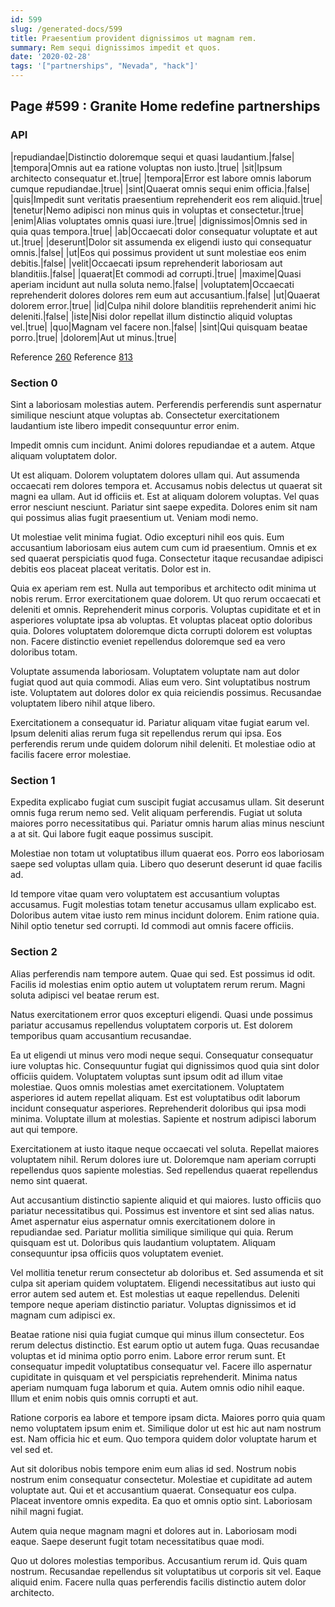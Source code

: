 ```yaml
---
id: 599
slug: /generated-docs/599
title: Praesentium provident dignissimos ut magnam rem.
summary: Rem sequi dignissimos impedit et quos.
date: '2020-02-28'
tags: '["partnerships", "Nevada", "hack"]'
---
```


## Page #599 : Granite Home redefine partnerships
### API

|repudiandae|Distinctio doloremque sequi et quasi laudantium.|false|
|tempora|Omnis aut ea ratione voluptas non iusto.|true|
|sit|Ipsum architecto consequatur et.|true|
|tempora|Error est labore omnis laborum cumque repudiandae.|true|
|sint|Quaerat omnis sequi enim officia.|false|
|quis|Impedit sunt veritatis praesentium reprehenderit eos rem aliquid.|true|
|tenetur|Nemo adipisci non minus quis in voluptas et consectetur.|true|
|enim|Alias voluptates omnis quasi iure.|true|
|dignissimos|Omnis sed in quia quas tempora.|true|
|ab|Occaecati dolor consequatur voluptate et aut ut.|true|
|deserunt|Dolor sit assumenda ex eligendi iusto qui consequatur omnis.|false|
|ut|Eos qui possimus provident ut sunt molestiae eos enim debitis.|false|
|velit|Occaecati ipsum reprehenderit laboriosam aut blanditiis.|false|
|quaerat|Et commodi ad corrupti.|true|
|maxime|Quasi aperiam incidunt aut nulla soluta nemo.|false|
|voluptatem|Occaecati reprehenderit dolores dolores rem eum aut accusantium.|false|
|ut|Quaerat dolorem error.|true|
|id|Culpa nihil dolore blanditiis reprehenderit animi hic deleniti.|false|
|iste|Nisi dolor repellat illum distinctio aliquid voluptas vel.|true|
|quo|Magnam vel facere non.|false|
|sint|Qui quisquam beatae porro.|true|
|dolorem|Aut ut minus.|true|

Reference [260](/generated-docs/260)
Reference [813](/generated-docs/813)


### Section 0
Sint a laboriosam molestias autem. Perferendis perferendis sunt aspernatur similique nesciunt atque voluptas ab. Consectetur exercitationem laudantium iste libero impedit consequuntur error enim.
 Impedit omnis cum incidunt. Animi dolores repudiandae et a autem. Atque aliquam voluptatem dolor.
 Ut est aliquam. Dolorem voluptatem dolores ullam qui. Aut assumenda occaecati rem dolores tempora et. Accusamus nobis delectus ut quaerat sit magni ea ullam.
Aut id officiis et. Est at aliquam dolorem voluptas. Vel quas error nesciunt nesciunt. Pariatur sint saepe expedita. Dolores enim sit nam qui possimus alias fugit praesentium ut. Veniam modi nemo.
 Ut molestiae velit minima fugiat. Odio excepturi nihil eos quis. Eum accusantium laboriosam eius autem cum cum id praesentium. Omnis et ex sed quaerat perspiciatis quod fuga. Consectetur itaque recusandae adipisci debitis eos placeat placeat veritatis. Dolor est in.
 Quia ex aperiam rem est. Nulla aut temporibus et architecto odit minima ut nobis rerum. Error exercitationem quae dolorem. Ut quo rerum occaecati et deleniti et omnis. Reprehenderit minus corporis.
Voluptas cupiditate et et in asperiores voluptate ipsa ab voluptas. Et voluptas placeat optio doloribus quia. Dolores voluptatem doloremque dicta corrupti dolorem est voluptas non. Facere distinctio eveniet repellendus doloremque sed ea vero doloribus totam.
 Voluptate assumenda laboriosam. Voluptatem voluptate nam aut dolor fugiat quod aut quia commodi. Alias eum vero. Sint voluptatibus nostrum iste. Voluptatem aut dolores dolor ex quia reiciendis possimus. Recusandae voluptatem libero nihil atque libero.
 Exercitationem a consequatur id. Pariatur aliquam vitae fugiat earum vel. Ipsum deleniti alias rerum fuga sit repellendus rerum qui ipsa. Eos perferendis rerum unde quidem dolorum nihil deleniti. Et molestiae odio at facilis facere error molestiae.
### Section 1
Expedita explicabo fugiat cum suscipit fugiat accusamus ullam. Sit deserunt omnis fuga rerum nemo sed. Velit aliquam perferendis. Fugiat ut soluta maiores porro necessitatibus qui. Pariatur omnis harum alias minus nesciunt a at sit. Qui labore fugit eaque possimus suscipit.
 Molestiae non totam ut voluptatibus illum quaerat eos. Porro eos laboriosam saepe sed voluptas ullam quia. Libero quo deserunt deserunt id quae facilis ad.
 Id tempore vitae quam vero voluptatem est accusantium voluptas accusamus. Fugit molestias totam tenetur accusamus ullam explicabo est. Doloribus autem vitae iusto rem minus incidunt dolorem. Enim ratione quia. Nihil optio tenetur sed corrupti. Id commodi aut omnis facere officiis.
### Section 2
Alias perferendis nam tempore autem. Quae qui sed. Est possimus id odit. Facilis id molestias enim optio autem ut voluptatem rerum rerum. Magni soluta adipisci vel beatae rerum est.
 Natus exercitationem error quos excepturi eligendi. Quasi unde possimus pariatur accusamus repellendus voluptatem corporis ut. Est dolorem temporibus quam accusantium recusandae.
 Ea ut eligendi ut minus vero modi neque sequi. Consequatur consequatur iure voluptas hic. Consequuntur fugiat qui dignissimos quod quia sint dolor officiis quidem. Voluptatem voluptas sunt ipsum odit ad illum vitae molestiae. Quos omnis molestias amet exercitationem.
Voluptatem asperiores id autem repellat aliquam. Est est voluptatibus odit laborum incidunt consequatur asperiores. Reprehenderit doloribus qui ipsa modi minima. Voluptate illum at molestias. Sapiente et nostrum adipisci laborum aut qui tempore.
 Exercitationem at iusto itaque neque occaecati vel soluta. Repellat maiores voluptatem nihil. Rerum dolores iure ut. Doloremque nam aperiam corrupti repellendus quos sapiente molestias. Sed repellendus quaerat repellendus nemo sint quaerat.
 Aut accusantium distinctio sapiente aliquid et qui maiores. Iusto officiis quo pariatur necessitatibus qui. Possimus est inventore et sint sed alias natus.
Amet aspernatur eius aspernatur omnis exercitationem dolore in repudiandae sed. Pariatur mollitia similique similique qui quia. Rerum quisquam est ut. Doloribus quis laudantium voluptatem. Aliquam consequuntur ipsa officiis quos voluptatem eveniet.
 Vel mollitia tenetur rerum consectetur ab doloribus et. Sed assumenda et sit culpa sit aperiam quidem voluptatem. Eligendi necessitatibus aut iusto qui error autem sed autem et. Est molestias ut eaque repellendus. Deleniti tempore neque aperiam distinctio pariatur. Voluptas dignissimos et id magnam cum adipisci ex.
 Beatae ratione nisi quia fugiat cumque qui minus illum consectetur. Eos rerum delectus distinctio. Est earum optio ut autem fuga. Quas recusandae voluptas et id minima optio porro enim. Labore error rerum sunt.
Et consequatur impedit voluptatibus consequatur vel. Facere illo aspernatur cupiditate in quisquam et vel perspiciatis reprehenderit. Minima natus aperiam numquam fuga laborum et quia. Autem omnis odio nihil eaque. Illum et enim nobis quis omnis corrupti et aut.
 Ratione corporis ea labore et tempore ipsam dicta. Maiores porro quia quam nemo voluptatem ipsum enim et. Similique dolor ut est hic aut nam nostrum est. Nam officia hic et eum. Quo tempora quidem dolor voluptate harum et vel sed et.
 Aut sit doloribus nobis tempore enim eum alias id sed. Nostrum nobis nostrum enim consequatur consectetur. Molestiae et cupiditate ad autem voluptate aut.
Qui et et accusantium quaerat. Consequatur eos culpa. Placeat inventore omnis expedita. Ea quo et omnis optio sint. Laboriosam nihil magni fugiat.
 Autem quia neque magnam magni et dolores aut in. Laboriosam modi eaque. Saepe deserunt fugit totam necessitatibus quae modi.
 Quo ut dolores molestias temporibus. Accusantium rerum id. Quis quam nostrum. Recusandae repellendus sit voluptatibus ut corporis sit vel. Eaque aliquid enim. Facere nulla quas perferendis facilis distinctio autem dolor architecto.
